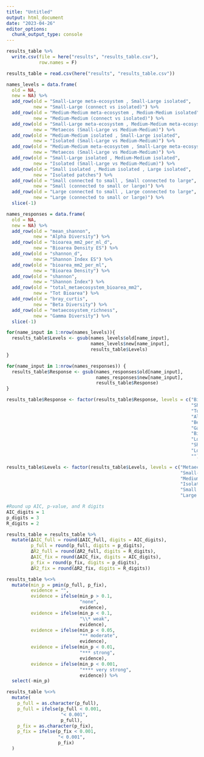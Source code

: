 ```yaml
---
title: "Untitled"
output: html_document
date: "2023-04-26"
editor_options: 
  chunk_output_type: console
---
```


```r
results_table %>%
  write.csv(file = here("results", "results_table.csv"), 
            row.names = F)
```

```r
results_table = read.csv(here("results", "results_table.csv"))

names_levels = data.frame(
  old = NA,
  new = NA) %>%
  add_row(old = "Small-Large meta-ecosystem , Small-Large isolated", 
          new = "Small-Large (connect vs isolated)") %>%
  add_row(old = "Medium-Medium meta-ecosystem , Medium-Medium isolated", 
          new = "Medium-Medium (connect vs isolated)") %>%
  add_row(old = "Small-Large meta-ecosystem , Medium-Medium meta-ecosystem", 
          new = "Metaecos (Small-Large vs Medium-Medium)") %>%
  add_row(old = "Medium-Medium isolated , Small-Large isolated", 
          new = "Isolated (Small-Large vs Medium-Medium)") %>%
  add_row(old = "Medium-Medium meta-ecosystem , Small-Large meta-ecosystem", 
          new = "Metaecos (Small-Large vs Medium-Medium)") %>%
  add_row(old = "Small-Large isolated , Medium-Medium isolated", 
          new = "Isolated (Small-Large vs Medium-Medium)") %>%
  add_row(old = "Small isolated , Medium isolated , Large isolated", 
          new = "Isolated patches") %>%
  add_row(old = "Small connected to small , Small connected to large", 
          new = "Small (connected to small or large)") %>%
  add_row(old = "Large connected to small , Large connected to large", 
          new = "Large (connected to small or large)") %>%
  slice(-1)

names_responses = data.frame(
  old = NA,
  new = NA) %>%
  add_row(old = "mean_shannon", 
          new = "Alpha Diversity") %>%
  add_row(old = "bioarea_mm2_per_ml_d", 
          new = "Bioarea Density ES") %>%
  add_row(old = "shannon_d", 
          new = "Shannon Index ES") %>%
  add_row(old = "bioarea_mm2_per_ml", 
          new = "Bioarea Density") %>%
  add_row(old = "shannon", 
          new = "Shannon Index") %>%
  add_row(old = "total_metaecosystem_bioarea_mm2", 
          new = "Tot Bioarea") %>%
  add_row(old = "bray_curtis", 
          new = "Beta Diversity") %>%
  add_row(old = "metaecosystem_richness", 
          new = "Gamma Diversity") %>%
  slice(-1)

for(name_input in 1:nrow(names_levels)){
  results_table$Levels <- gsub(names_levels$old[name_input], 
                               names_levels$new[name_input], 
                               results_table$Levels)
}

for(name_input in 1:nrow(names_responses)) {
  results_table$Response <- gsub(names_responses$old[name_input],
                                 names_responses$new[name_input],
                                 results_table$Response)
}

results_table$Response <- factor(results_table$Response, levels = c("Bioarea Density",
                                                                    "Shannon Index",
                                                                    "Tot Bioarea",
                                                                    "Alpha Diversity",
                                                                    "Beta Diversity",
                                                                    "Gamma Diversity",
                                                                    "Bioarea Density ES",
                                                                    "Log Bioarea Density ES",
                                                                    "Shannon Index ES",
                                                                    "Log Shannon Index ES",
                                                                    ""))

results_table$Levels <- factor(results_table$Levels, levels = c("Metaecos (Small-Large vs Medium-Medium)",
                                                                "Small-Large (connect vs isolated)",
                                                                "Medium-Medium (connect vs isolated)", 
                                                                "Isolated patches",
                                                                "Small (connected to small or large)",
                                                                "Large (connected to small or large)"))
```

```r
#Round up AIC, p-value, and R digits
AIC_digits = 1
p_digits = 3
R_digits = 2

results_table = results_table %>%
  mutate(ΔAIC_full = round(ΔAIC_full, digits = AIC_digits),
         p_full = round(p_full, digits = p_digits),
         ΔR2_full = round(ΔR2_full, digits = R_digits),
         ΔAIC_fix = round(ΔAIC_fix, digits = AIC_digits),
         p_fix = round(p_fix, digits = p_digits),
         ΔR2_fix = round(ΔR2_fix, digits = R_digits))
```

```r
results_table %<>%
  mutate(min_p = pmin(p_full, p_fix),
         evidence = "",
         evidence = ifelse(min_p > 0.1, 
                           "none",
                           evidence),
         evidence = ifelse(min_p < 0.1, 
                           "\\* weak",
                           evidence),
         evidence = ifelse(min_p < 0.05, 
                           "** moderate",
                           evidence),
         evidence = ifelse(min_p < 0.01, 
                           "*** strong",
                           evidence),
         evidence = ifelse(min_p < 0.001, 
                           "**** very strong",
                           evidence)) %>%
  select(-min_p)
```

```r
results_table %<>%
  mutate(
    p_full = as.character(p_full),
    p_full = ifelse(p_full < 0.001,
                    "< 0.001",
                    p_full),
    p_fix = as.character(p_fix),
    p_fix = ifelse(p_fix < 0.001,
                   "< 0.001",
                   p_fix)
  )
```
